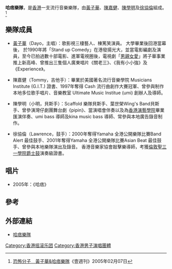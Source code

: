 {{藝人
| 姓名 = 哈痞樂隊
| 圖片 = 
| 類型 = 組合
| 原名 = 
| 音樂類型 = [[流行音樂|流行音樂]]
| 職業 = 
| 活躍年代 = 
| 唱片公司 = 
| 現任成員 = 
| 音樂專輯 = 
}}

'''哈痞樂隊'''，是[[香港|香港]]一支流行音樂樂隊，由[[黃子華|黃子華]]、[[陳嘉健|陳嘉健]]、[[陳學明|陳學明]]及[[徐協倫|徐協倫]]組成。<ref>[http://hk.next.nextmedia.com/template/next/art_main.php?iss_id=779&sec_id=1000847&art_id=4648982 恐怖分子　黃子華&哈痞樂隊]《壹週刊》2005年02月07日</ref>

==樂隊成員==
*[[黃子華|黃子華]]（Dayo，主唱）：歌影視三棲藝人、棟篤笑演員。 大學畢業後回港當幕後， 於1990年將「Stand up Comedy」在港發揚光大，並當電影編劇及演員，至今已拍過數十部電影、進軍電視圈後，電視劇「[[男親女愛|男親女愛]]」將子華事業推上新高峰、曾推出三隻個人廣東唱片《關老三》、《我有小小強》及《Experience》。

* 陳嘉健（Tommy，吉他手）：畢業於美國著名流行音樂學院 Musicians Institute (G.I.T.) 證書、1997年奪得 Cash 流行曲創作大賽冠軍、曾參與制作本地多位歌手唱片、音樂教室 Ultimate Music Institue (umi) 創辦人及導師。

* 陳學明（小明，貝斯手）：Scaffold 樂隊貝斯手、葉世榮Wing's Band貝斯手、曾參演灣仔劇團舞台劇《pipin》、當演唱會伴奏以及為[[香港演藝學院|香港演藝學院]]畢業匯演伴奏、umi bass 導師及kina music bass 導師、常參與本地廣告錄音制作。

* 徐協倫（Lawrence，鼓手）：2000年奪得Yamaha 全港公開樂隊比賽Band Alert 最佳鼓手、2001年奪得Yamaha 全港公開樂隊比賽Asian Beat 最佳鼓手、曾參與本地樂隊演出及錄音。 香港音樂家協會敲擊樂導師，考獲[[倫敦聖三一學院|倫敦聖三一學院]][[爵士鼓|爵士鼓]]演奏級證書。

==唱片==
*2005年：《哈痞》

==參考==
{{reflist}}

==外部連結==
*[https://www.webcitation.org/query?id=1256578822680162&url=www.geocities.com/happyhappyband/ 哈痞樂隊]

[[Category:香港摇滚乐团|Category:香港摇滚乐团]]
[[Category:香港男子演唱團體|Category:香港男子演唱團體]]